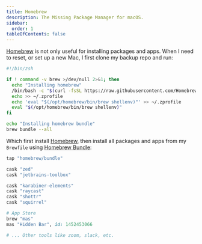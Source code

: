 ```yaml
---
title: Homebrew
description: The Missing Package Manager for macOS.
sidebar:
  order: 1
tableOfContents: false
---
```




[Homebrew](https://brew.sh/) is not only useful for installing packages and apps. When I need to reset, or set up a new Mac, I first clone my backup repo and run:

```bash title="bootstrap.sh"
#!/bin/zsh

if ! command -v brew >/dev/null 2>&1; then
  echo "Installing homebrew"
  /bin/bash -c "$(curl -fsSL https://raw.githubusercontent.com/Homebrew/install/HEAD/install.sh)"
  echo >> ~/.zprofile
  echo 'eval "$(/opt/homebrew/bin/brew shellenv)"' >> ~/.zprofile
  eval "$(/opt/homebrew/bin/brew shellenv)"
fi

echo "Installing homebrew bundle"
brew bundle --all
```

Which first install [Homebrew](https://brew.sh/), then install all packages and apps from my `Brewfile` using [Homebrew Bundle](https://github.com/Homebrew/homebrew-bundle):

```ruby title="Brewfile"
tap "homebrew/bundle"

cask "zed"
cask "jetbrains-toolbox"

cask "karabiner-elements"
cask "raycast"
cask "shottr"
cask "squirrel"

# App Store
brew "mas"
mas "Hidden Bar", id: 1452453066

# ... Other tools like zoom, slack, etc.
```
